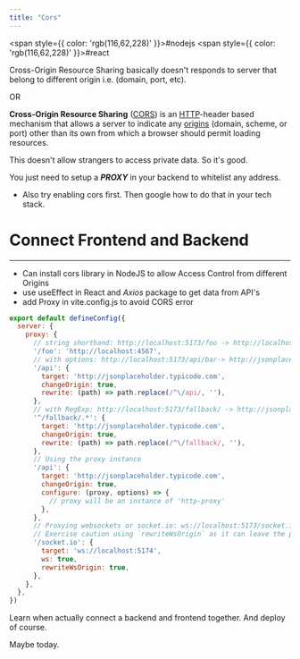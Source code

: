 ```yaml
---
title: "Cors"
---
```



<span style={{ color: 'rgb(116,62,228)' }}>#nodejs</span> <span style={{ color: 'rgb(116,62,228)' }}>#react</span> 

Cross-Origin Resource Sharing basically doesn't responds to server that belong to different origin i.e. (domain, port, etc).

OR

**Cross-Origin Resource Sharing** ([CORS](https://developer.mozilla.org/en-US/docs/Glossary/CORS)) is an [HTTP](https://developer.mozilla.org/en-US/docs/Glossary/HTTP)-header based mechanism that allows a server to indicate any [origins](https://developer.mozilla.org/en-US/docs/Glossary/Origin) (domain, scheme, or port) other than its own from which a browser should permit loading resources.

This doesn't allow strangers to access private data. So it's good.

You just need to setup a ***PROXY*** in your backend to whitelist any address.
- Also try enabling cors first. Then google how to do that in your tech stack.


# Connect Frontend and Backend
---

- Can install cors library in NodeJS to allow Access Control from different Origins
- use useEffect in React and *Axios* package to get data from API's
- add Proxy in vite.config.js to avoid CORS error
```javascript
export default defineConfig({
  server: {
    proxy: {
      // string shorthand: http://localhost:5173/foo -> http://localhost:4567/foo
      '/foo': 'http://localhost:4567',
      // with options: http://localhost:5173/api/bar-> http://jsonplaceholder.typicode.com/bar
      '/api': {
        target: 'http://jsonplaceholder.typicode.com',
        changeOrigin: true,
        rewrite: (path) => path.replace(/^\/api/, ''),
      },
      // with RegExp: http://localhost:5173/fallback/ -> http://jsonplaceholder.typicode.com/
      '^/fallback/.*': {
        target: 'http://jsonplaceholder.typicode.com',
        changeOrigin: true,
        rewrite: (path) => path.replace(/^\/fallback/, ''),
      },
      // Using the proxy instance
      '/api': {
        target: 'http://jsonplaceholder.typicode.com',
        changeOrigin: true,
        configure: (proxy, options) => {
          // proxy will be an instance of 'http-proxy'
        },
      },
      // Proxying websockets or socket.io: ws://localhost:5173/socket.io -> ws://localhost:5174/socket.io
      // Exercise caution using `rewriteWsOrigin` as it can leave the proxying open to CSRF attacks.
      '/socket.io': {
        target: 'ws://localhost:5174',
        ws: true,
        rewriteWsOrigin: true,
      },
    },
  },
})
```

Learn when actually connect a backend and frontend together. And deploy of course.

Maybe today.